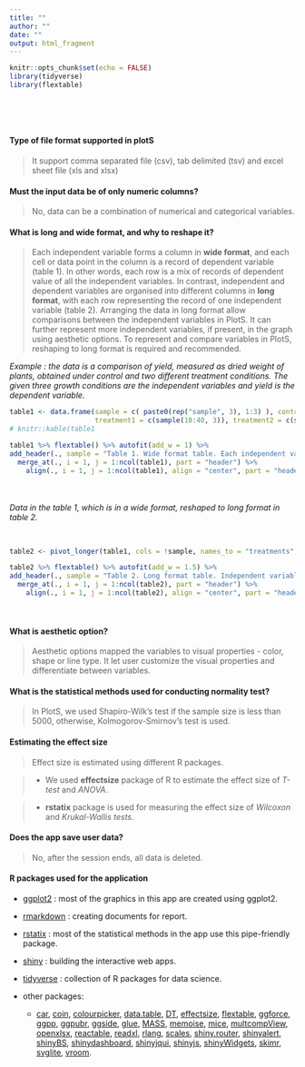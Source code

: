 ```yaml
---
title: ""
author: ""
date: ""
output: html_fragment
---
```


```r
knitr::opts_chunk$set(echo = FALSE)
library(tidyverse)
library(flextable)
```


<br>

<br>

#### **Type of file format supported in plotS**

 > It support comma separated file (csv), tab delimited (tsv) and excel sheet file (xls and xlsx)



#### **Must the input data be of only numeric columns?**

> No, data can be a combination of numerical and categorical variables.



#### **What is long and wide format, and why to reshape it?**


> Each independent variable forms a column in **wide format**, and each cell or data point in the column is a record of dependent variable (table 1). In other words, each row is a mix of records of dependent value of all the independent variables. In contrast, independent and dependent variables are organised into different columns in **long format**, with each row representing the record of one independent variable (table 2). Arranging the data in long format allow comparisons between the independent variables in PlotS. It can further represent more independent variables, if present, in the graph using aesthetic options. To represent and compare variables in PlotS, reshaping to long format is required and recommended.


<!-- > Reshaping is required depending on the input data so that variables can be compared. In order to represent and compare variables in plotS, the input data must be in **long format** rather than **wide format**. In the example below, _Table 1_ represents the wide format, while _Table 2_ represent the long format. You need to reshape your data if it is in wide format and want to compare between variables (control, treatment1 and treatment2). -->



_Example : the data is a comparison of yield, measured as dried weight of plants, obtained under control and two different treatment conditions. The given three growth conditions are the independent variables and yield is the dependent variable._


```r
table1 <- data.frame(sample = c( paste0(rep("sample", 3), 1:3) ), control = c(sample(20:50, 3)),
                     treatment1 = c(sample(10:40, 3)), treatment2 = c(sample(30:60, 3)))
# knitr::kable(table1

table1 %>% flextable() %>% autofit(add_w = 1) %>% 
add_header(., sample = "Table 1. Wide format table. Each independent variable forms the column and each cell is the record of dependent variable i.e. yield.", top = TRUE) %>%
  merge_at(., i = 1, j = 1:ncol(table1), part = "header") %>%
    align(., i = 1, j = 1:ncol(table1), align = "center", part = "header")

```

<br>
<br>
_Data in the table 1, which is in a wide format, reshaped to long format in table 2._

<br>

```r
table2 <- pivot_longer(table1, cols = !sample, names_to = "treatments", values_to = "value")

table2 %>% flextable() %>% autofit(add_w = 1.5) %>% 
add_header(., sample = "Table 2. Long format table. Independent variables (control, treatment1 and treatment2) are organised in the 'treatments' column and dependent variable (yield) is placed under 'value' column.", top = TRUE) %>%
  merge_at(., i = 1, j = 1:ncol(table2), part = "header") %>%
    align(., i = 1, j = 1:ncol(table2), align = "center", part = "header")

```

<br>


#### **What is aesthetic option?**

> Aesthetic options mapped the variables to visual properties - color, shape or line type. It let user customize the visual properties and differentiate between variables. 

#### **What is the statistical methods used for conducting normality test?**


> In PlotS, we used Shapiro-Wilk's test if the sample size is less than 5000, otherwise, Kolmogorov-Smirnov's test is used.


#### **Estimating the effect size**

> Effect size is estimated using different R packages.


> - We used **effectsize** package of R to estimate the effect size of _T-test_ and _ANOVA_.


> - **rstatix** package is used for measuring the effect size of _Wilcoxon_ and _Krukal-Wallis tests_.


#### **Does the app save user data?**

> No, after the session ends, all data is deleted.


#### **R packages used for the application**

- [ggplot2](https://ggplot2.tidyverse.org/) : most of the graphics in this app are created using ggplot2.

- [rmarkdown](https://rmarkdown.rstudio.com/) : creating documents for report.

- [rstatix](https://cran.r-project.org/web/packages/rstatix/index.html) : most of the statistical methods in the app use this pipe-friendly package.

- [shiny](https://shiny.rstudio.com/) : building the interactive web apps.

- [tidyverse](https://www.tidyverse.org/) : collection of R packages for data science.

- other packages:
    - [car](https://cran.r-project.org/web/packages/car/index.html), [coin](https://cran.r-project.org/web/packages/coin/index.html),
[colourpicker](https://github.com/daattali/colourpicker), [data.table](https://cran.r-project.org/web/packages/data.table/index.html), [DT](https://rstudio.github.io/DT/), [effectsize](https://cran.r-project.org/web/packages/effectsize/index.html), [flextable](https://cran.r-project.org/web/packages/flextable/index.html), [ggforce](https://ggforce.data-imaginist.com/), [ggpp](https://cran.r-project.org/web/packages/ggpp/index.html), [ggpubr](https://cran.r-project.org/web/packages/ggpubr/index.html), [ggside](https://github.com/jtlandis/ggside), [glue](https://glue.tidyverse.org/), [MASS](https://cran.r-project.org/web/packages/MASS/index.html), [memoise](https://memoise.r-lib.org/), [mice](https://cran.r-project.org/web/packages/mice/index.html), [multcompView](https://cran.r-project.org/web/packages/multcompView/index.html), [openxlsx](https://ycphs.github.io/openxlsx/), [reactable](https://glin.github.io/reactable/), [readxl](https://readxl.tidyverse.org/), [rlang](https://rlang.r-lib.org/), [scales](https://cran.r-project.org/web/packages/scales/index.html), [shiny.router](https://github.com/Appsilon/shiny.router), [shinyalert](https://github.com/daattali/shinyalert), [shinyBS](https://ebailey78.github.io/shinyBS/), [shinydashboard](https://rstudio.github.io/shinydashboard/), [shinyjqui](https://cran.r-project.org/web/packages/shinyjqui/vignettes/introduction.html), [shinyjs](https://cran.r-project.org/web/packages/shinyjs/vignettes/shinyjs.html), [shinyWidgets](https://shinyapps.dreamrs.fr/shinyWidgets/), [skimr](https://github.com/ropensci/skimr), [svglite](https://www.tidyverse.org/blog/2021/02/svglite-2-0-0/), [vroom](https://www.tidyverse.org/blog/2019/05/vroom-1-0-0/).




